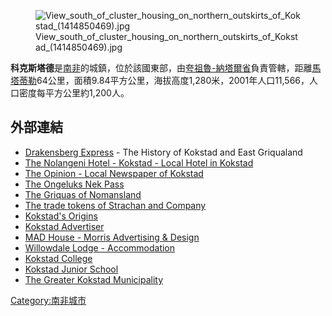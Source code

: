 [[Image:View_south_of_cluster_housing_on_northern_outskirts_of_Kokstad_(1414850469).jpg|right]]

'''科克斯塔德'''是[[南非|南非]]的城鎮，位於該國東部，由[[夸祖魯-納塔爾省|夸祖魯-納塔爾省]]負責管轄，距離[[馬塔蒂勒|馬塔蒂勒]]64公里，面積9.84平方公里，海拔高度1,280米，2001年人口11,566，人口密度每平方公里約1,200人。

==外部連結==
* [http://drakensbergexpress.com/listings/the-history-of-kokstad/  Drakensberg Express]{{dead link|date=2018年1月 |bot=InternetArchiveBot |fix-attempted=yes }} - The History of Kokstad and East Griqualand
* [http://www.nolangeni.co.za The Nolangeni Hotel - Kokstad - Local Hotel in Kokstad] {{Wayback|url=http://www.nolangeni.co.za/ |date=20190210152256 }}
* [http://www.theopinion.co.za The Opinion - Local Newspaper of Kokstad] {{Wayback|url=http://www.theopinion.co.za/ |date=20201021110139 }}
* [http://www.tokencoins.com/2007/14.htm The Ongeluks Nek Pass]{{dead link|date=2018年1月 |bot=InternetArchiveBot |fix-attempted=yes }}
* [http://www.tokencoins.com/griqua4.html The Griquas of Nomansland] {{Wayback|url=http://www.tokencoins.com/griqua4.html |date=20180911082231 }}
* [http://www.tokencoins.com/main.htm The trade tokens of Strachan and Company] {{Wayback|url=http://www.tokencoins.com/main.htm |date=20200125000938 }}
* [http://www.tokencoins.com/article/kokstad.htm Kokstad's Origins] {{Wayback|url=http://www.tokencoins.com/article/kokstad.htm |date=20200107004511 }}
* [http://www.kokstadadvertiser.co.za Kokstad Advertiser] {{Wayback|url=http://www.kokstadadvertiser.co.za/ |date=20170924203727 }}
* [https://web.archive.org/web/20190303015235/http://www.madhousesa.biz/ MAD House - Morris Advertising & Design]
* [https://web.archive.org/web/20160110001733/http://willowdalelodge.co.za/ Willowdale Lodge - Accommodation]
* [http://www.kokstadcollege.co.za Kokstad College] {{Wayback|url=http://www.kokstadcollege.co.za/ |date=20210120222539 }}
* [http://www.kokstadjuniorschool.co.za Kokstad Junior School] {{Wayback|url=http://www.kokstadjuniorschool.co.za/ |date=20190121043515 }}
* [https://web.archive.org/web/20071012040205/http://www.kokstad.org.za/ The Greater Kokstad Municipality]

{{SouthAfrica-geo-stub}}
[[Category:南非城市|Category:南非城市]]